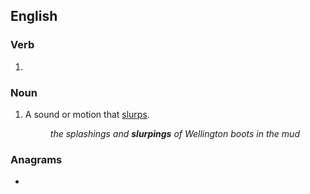 ==English==

===Verb===
{{head|en|verb form}}

# {{present participle of|slurp|lang=en|nocat=1}}

===Noun===
{{en-noun}}

# A sound or motion that [[slurp]]s.
#: ''the splashings and '''slurpings''' of Wellington boots in the mud''

===Anagrams===
* {{anagrams|en|a=gilnprsu|Spurling|purlings|spurling}}